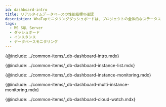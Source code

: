 ```yaml
---
id: dashboard-intro
title: リアルタイムデータベースの性能指標の確認
description: WhaTapモニタリングダッシュボードは、プロジェクトの全体的なステータスを一目で確認する機能を提供します。
tags:
  - MS SQL Server
  - ダッシュボード
  - インスタンス
  - データベースモニタリング
---
```


{@include: ../common-items/_db-dashboard-intro.mdx} 

{@include: ../common-items/_db-dashboard-instance-list.mdx}

{@include: ../common-items/_db-dashboard-instance-monitoring.mdx}  

{@include: ../common-items/_db-dashboard-multi-instance-monitoring.mdx}

{@include: ../common-items/_db-dashboard-cloud-watch.mdx}  
